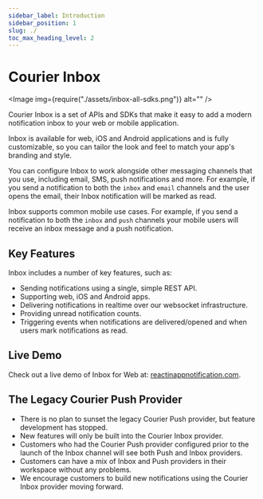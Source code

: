```yaml
---
sidebar_label: Introduction
sidebar_position: 1
slug: ./
toc_max_heading_level: 2
---
```


# Courier Inbox

<Image img={require("./assets/inbox-all-sdks.png")} alt="" />

Courier Inbox is a set of APIs and SDKs that make it easy to add a modern notification inbox to your web or mobile application.

Inbox is available for web, iOS and Android applications and is fully customizable, so you can tailor the look and feel to match your app's branding and style. 

You can configure Inbox to work alongside other messaging channels that you use, including email, SMS, push notifications and more. For example, if you send a notification to both the `inbox` and `email` channels and the user opens the email, their Inbox notification will be marked as read.

Inbox supports common mobile use cases. For example, if you send a notification to both the `inbox` and `push` channels your mobile users will receive an inbox message and a push notification.

## Key Features

Inbox includes a number of key features, such as:

- Sending notifications using a single, simple REST API.
- Supporting web, iOS and Android apps.
- Delivering notifications in realtime over our websocket infrastructure.
- Providing unread notification counts.
- Triggering events when notifications are delivered/opened and when users mark notifications as read.

## Live Demo

Check out a live demo of Inbox for Web at: [reactinappnotification.com](https://reactinappnotification.com).

## The Legacy Courier Push Provider

- There is no plan to sunset the legacy Courier Push provider, but feature development has stopped.
- New features will only be built into the Courier Inbox provider.
- Customers who had the Courier Push provider configured prior to the launch of the Inbox channel will see both Push and Inbox providers.
- Customers can have a mix of Inbox and Push providers in their workspace without any problems.
- We encourage customers to build new notifications using the Courier Inbox provider moving forward.

